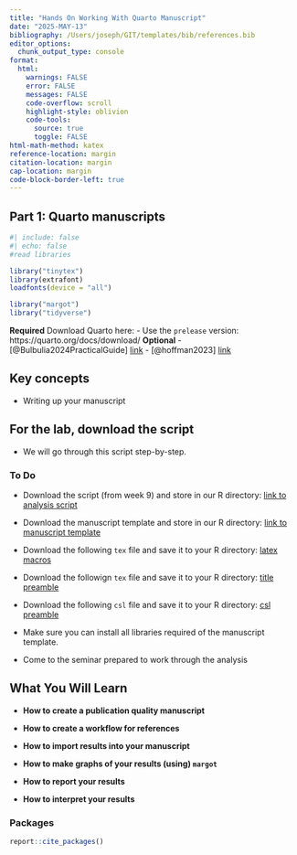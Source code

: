 ```yaml
---
title: "Hands On Working With Quarto Manuscript"
date: "2025-MAY-13"
bibliography: /Users/joseph/GIT/templates/bib/references.bib
editor_options: 
  chunk_output_type: console
format:
  html:
    warnings: FALSE
    error: FALSE
    messages: FALSE
    code-overflow: scroll
    highlight-style: oblivion
    code-tools:
      source: true
      toggle: FALSE
html-math-method: katex
reference-location: margin
citation-location: margin
cap-location: margin
code-block-border-left: true
---
```


## Part 1: Quarto manuscripts

```r
#| include: false
#| echo: false
#read libraries

library("tinytex")
library(extrafont)
loadfonts(device = "all")

library("margot")
library("tidyverse")
```


::: {.callout-note}
**Required**
Download Quarto here: 
- Use the `prelease` version: https://quarto.org/docs/download/
**Optional**
- [@Bulbulia2024PracticalGuide] [link](https://osf.io/preprints/psyarxiv/uyg3d)
- [@hoffman2023] [link](https://arxiv.org/pdf/2304.09460.pdf)
:::

::: {.callout-important}
## Key concepts
- Writing up your manuscript

:::

::: {.callout-important}
## For the lab, download the script
- We will go through this script step-by-step.
:::



### To Do

- Download the script (from week 9) and store in our R directory: [link to analysis script ](https://raw.githubusercontent.com/go-bayes/psyc-434-2024/main/scripts/example_analysis.R)

- Download the manuscript template and store in our R directory: [link to manuscript template](https://raw.githubusercontent.com/go-bayes/psyc-434-2024/main/scripts/example-manuscript.qmd)

- Download the following `tex` file and save it to your R directory:
[latex macros](https://raw.githubusercontent.com/go-bayes/templates/main/quarto/latex.tex)


- Download the followign `tex` file and save it to your R directory:
[title preamble](https://raw.githubusercontent.com/go-bayes/templates/main/quarto/title.tex)


- Download the following `csl` file and save it to your R directory:
[csl preamble](https://raw.githubusercontent.com/go-bayes/templates/main/csl/camb-a.csl)

- Make sure you can install all libraries required of the manuscript template.
- Come to the seminar prepared to work through the analysis



## What You Will Learn

- **How to create a publication quality manuscript** 

- **How to create a workflow for references** 

- **How to import results into your manuscript** 

- **How to make graphs of your results (using) `margot`** 

- **How to report your results**

- **How to interpret your results**


### Packages

```r
report::cite_packages()
```




